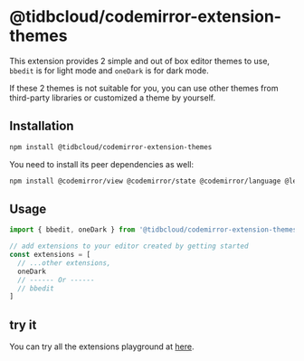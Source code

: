 # @tidbcloud/codemirror-extension-themes

This extension provides 2 simple and out of box editor themes to use, `bbedit` is for light mode and `oneDark` is for dark mode.

If these 2 themes is not suitable for you, you can use other themes from third-party libraries or customized a theme by yourself.

## Installation

```sh npm2yarn
npm install @tidbcloud/codemirror-extension-themes
```

You need to install its peer dependencies as well:

```sh npm2yarn
npm install @codemirror/view @codemirror/state @codemirror/language @lezer/highlight
```

## Usage

```ts
import { bbedit, oneDark } from '@tidbcloud/codemirror-extension-themes'

// add extensions to your editor created by getting started
const extensions = [
  // ...other extensions,
  oneDark
  // ------ Or ------
  // bbedit
]

```
## try it
You can try all the extensions playground at [here](https://tisqleditor-playground.netlify.app/?example=all&with_select=&theme=oneDark).

<br />

<SQLEditorThemes />